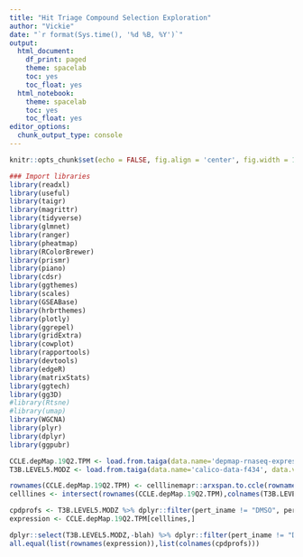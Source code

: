 ```yaml
---
title: "Hit Triage Compound Selection Exploration"
author: "Vickie"
date: "`r format(Sys.time(), '%d %B, %Y')`"
output:
  html_document:
    df_print: paged
    theme: spacelab
    toc: yes
    toc_float: yes
  html_notebook:
    theme: spacelab
    toc: yes
    toc_float: yes
editor_options:
  chunk_output_type: console
---
```

```r
knitr::opts_chunk$set(echo = FALSE, fig.align = 'center', fig.width = 10, fig.height = 7)
```

```r
### Import libraries
library(readxl)
library(useful)
library(taigr)
library(magrittr)
library(tidyverse)
library(glmnet)
library(ranger)
library(pheatmap)
library(RColorBrewer)
library(prismr)
library(piano)
library(cdsr)
library(ggthemes)
library(scales)
library(GSEABase)
library(hrbrthemes)
library(plotly)
library(ggrepel)
library(gridExtra)
library(cowplot)
library(rapportools)
library(devtools)
library(edgeR)
library(matrixStats)
library(ggtech)
library(gg3D)
#library(Rtsne)
#library(umap)
library(WGCNA)
library(plyr)
library(dplyr)
library(ggpubr)
```

```r
CCLE.depMap.19Q2.TPM <- load.from.taiga(data.name='depmap-rnaseq-expression-data-363a', data.version=16, data.file='CCLE_depMap_19Q2_TPM')
T3B.LEVEL5.MODZ <- load.from.taiga(data.name='calico-data-f434', data.version=5, data.file='T3B_LEVEL5_MODZ')
```

```r
rownames(CCLE.depMap.19Q2.TPM) <- celllinemapr::arxspan.to.ccle(rownames(CCLE.depMap.19Q2.TPM))
celllines <- intersect(rownames(CCLE.depMap.19Q2.TPM),colnames(T3B.LEVEL5.MODZ))

cpdprofs <- T3B.LEVEL5.MODZ %>% dplyr::filter(pert_iname != "DMSO", pert_type == "trt_cp") %>% dplyr::select(group_by,celllines) %>% column_to_rownames(var = "group_by")
expression <- CCLE.depMap.19Q2.TPM[celllines,]
```



```r
dplyr::select(T3B.LEVEL5.MODZ,-blah) %>% dplyr::filter(pert_iname != "DMSO") %>% View
all.equal(list(rownames(expression)),list(colnames(cpdprofs)))
```

